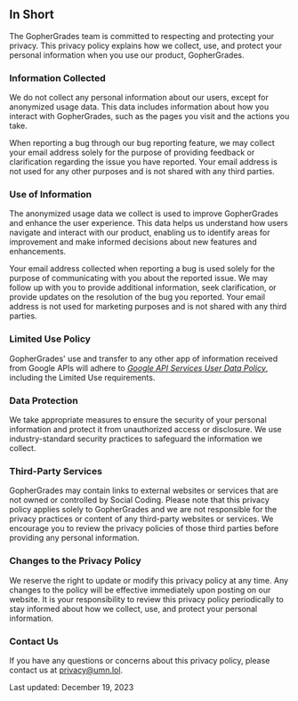## In Short

The GopherGrades team is committed to respecting and protecting your privacy. This privacy policy explains how we
collect, use, and protect your personal information when you use our product, GopherGrades.

### Information Collected

We do not collect any personal information about our users, except for anonymized usage data. This data includes
information about how you interact with GopherGrades, such as the pages you visit and the actions you take.

When reporting a bug through our bug reporting feature, we may collect your email address solely for the purpose of
providing feedback or clarification regarding the issue you have reported. Your email address is not used for any other
purposes and is not shared with any third parties.

### Use of Information

The anonymized usage data we collect is used to improve GopherGrades and enhance the user experience. This data helps us
understand how users navigate and interact with our product, enabling us to identify areas for improvement and make
informed decisions about new features and enhancements.

Your email address collected when reporting a bug is used solely for the purpose of communicating with you about the
reported issue. We may follow up with you to provide additional information, seek clarification, or provide updates on
the resolution of the bug you reported. Your email address is not used for marketing purposes and is not shared with any
third parties.

### Limited Use Policy

GopherGrades' use and transfer to any other app of information received from Google APIs will adhere to _[Google API
Services User Data Policy](https://developers.google.com/terms/api-services-user-data-policy#additional_requirements_for_specific_api_scopes)_,
including the Limited Use requirements.

### Data Protection

We take appropriate measures to ensure the security of your personal information and protect it from unauthorized access
or disclosure. We use industry-standard security practices to safeguard the information we collect.

### Third-Party Services

GopherGrades may contain links to external websites or services that are not owned or controlled by Social Coding.
Please note that this privacy policy applies solely to GopherGrades and we are not responsible for the privacy practices
or content of any third-party websites or services. We encourage you to review the privacy policies of those third
parties before providing any personal information.

### Changes to the Privacy Policy

We reserve the right to update or modify this privacy policy at any time. Any changes to the policy will be effective
immediately upon posting on our website. It is your responsibility to review this privacy policy periodically to stay
informed about how we collect, use, and protect your personal information.

### Contact Us

If you have any questions or concerns about this privacy policy, please contact us at privacy@umn.lol.

Last updated: December 19, 2023
